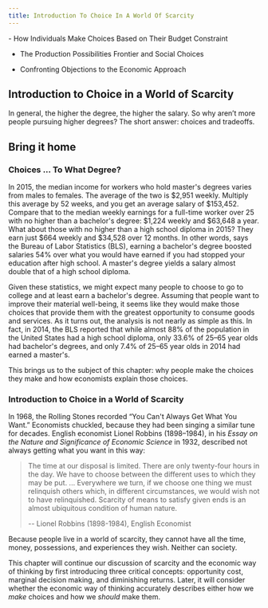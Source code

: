 ```yaml
---
title: Introduction To Choice In A World Of Scarcity
---
```


<Info title="In this chapter, you will learn about">
- How Individuals Make Choices Based on Their Budget Constraint

- The Production Possibilities Frontier and Social Choices

- Confronting Objections to the Economic Approach

</Info>

## Introduction to Choice in a World of Scarcity

<TextOverImage src="/images/module-1/chapter-2/aIzxnC4wgJhoQz1u_pBysNtkkl-MWMKy0-stock-image.jpeg">
  In general, the higher the degree, the higher the salary. So why aren’t more
  people pursuing higher degrees? The short answer: choices and tradeoffs.
</TextOverImage>

## Bring it home

### Choices ... To What Degree?

In 2015, the median income for workers who hold master's degrees varies from males to females. The average of the two is \$2,951 weekly. Multiply this average by 52 weeks, and you get an average salary of \$153,452. Compare that to the median weekly earnings for a full-time worker over 25 with no higher than a bachelor's degree: \$1,224 weekly and \$63,648 a year. What about those with no higher than a high school diploma in 2015? They earn just \$664 weekly and $34,528 over 12 months. In other words, says the Bureau of Labor Statistics (BLS), earning a bachelor's degree boosted salaries 54% over what you would have earned if you had stopped your education after high school. A master's degree yields a salary almost double that of a high school diploma.

Given these statistics, we might expect many people to choose to go to college and at least earn a bachelor's degree. Assuming that people want to improve their material well-being, it seems like they would make those choices that provide them with the greatest opportunity to consume goods and services. As it turns out, the analysis is not nearly as simple as this. In fact, in 2014, the BLS reported that while almost 88% of the population in the United States had a high school diploma, only 33.6% of 25–65 year olds had bachelor's degrees, and only 7.4% of 25–65 year olds in 2014 had earned a master's.

This brings us to the subject of this chapter: why people make the choices they make and how economists explain those choices.

### Introduction to Choice in a World of Scarcity

In 1968, the Rolling Stones recorded “You Can't Always Get What You Want.” Economists chuckled, because they had been singing a similar tune for decades. English economist Lionel Robbins (1898–1984), in his _Essay on the Nature and Significance of Economic Science_ in 1932, described not always getting what you want in this way:

> The time at our disposal is limited. There are only twenty-four hours in the day. We have to choose between the different uses to which they may be put. ... Everywhere we turn, if we choose one thing we must relinquish others which, in different circumstances, we would wish not to have relinquished. Scarcity of means to satisfy given ends is an almost ubiquitous condition of human nature.
>
> -- Lionel Robbins (1898-1984), English Economist

Because people live in a world of scarcity, they cannot have all the time, money, possessions, and experiences they wish. Neither can society.

This chapter will continue our discussion of scarcity and the economic way of thinking by first introducing three critical concepts: opportunity cost, marginal decision making, and diminishing returns. Later, it will consider whether the economic way of thinking accurately describes either how we _make_ choices and how we _should_ make them.
